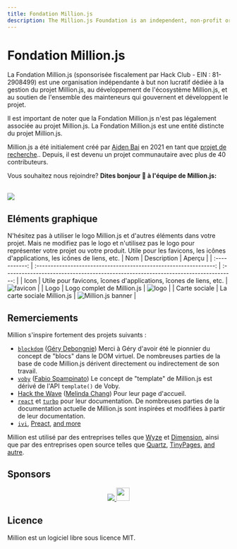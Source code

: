 ```yaml
---
title: Fondation Million.js
description: The Million.js Foundation is an independent, non-profit organization dedicated to stewarding the Million.js project, nurturing the Million.js ecosystem, and supporting the set of maintainers governing and developing the project.
---
```



# Fondation Million.js

La Fondation Million.js (sponsorisée fiscalement par Hack Club - EIN : 81-2908499) est une organisation indépendante à but non lucratif dédiée à la gestion du projet Million.js, au développement de l'écosystème Million.js, et au soutien de l'ensemble des mainteneurs qui gouvernent et développent le projet.

Il est important de noter que la Fondation Million.js n'est pas légalement associée au projet Million.js. La Fondation Million.js est une entité distincte du projet Million.js.

Million.js a été initialement créé par [Aiden Bai](https://aiden.mov) en 2021 en tant que [projet de recherche](https://dl.acm.org/doi/10.1145/3555776.3577683).. Depuis, il est devenu un projet communautaire avec plus de 40 contributeurs.

Vous souhaitez nous rejoindre? **Dites bonjour 👋 à l'équipe de Million.js:**

<br />

<a href="https://github.com/aidenybai/million/graphs/contributors">
  <img src="https://contrib.rocks/image?repo=aidenybai/million" />
</a>

## Eléments graphique

N'hésitez pas à utiliser le logo Million.js et d'autres éléments dans votre projet. 
Mais ne modifiez pas le logo et n'utilisez pas le logo pour représenter votre projet ou votre produit.
Utile pour les favicons, les icônes d'applications, les icônes de liens, etc.
|    Nom       |                   Description                                     |                                       Aperçu                                       |
| :-----------: | :---------------------------------------------------------------: | :---------------------------------------------------------------------------------: |
|    Icon       | Utile pour favicons, îcones d'applications, îcones de liens, etc. | <Image className="m-5" alt="favicon" src="/favicon.svg" width={150} height={150} /> |
|    Logo       |               Logo complet de Million.js                                | <Image className="m-5" alt="logo" src="/text-logo.svg" width={300} height={100} />  |
| Carte sociale |            La carte sociale Million.js                             |                          ![Million.js banner](/banner.png)                          |

## Remerciements

Million s'inspire fortement des projets suivants :

- [`blockdom`](https://github.com/ged-odoo/blockdom) ([Géry Debongnie](https://github.com/ged-odoo))
  Merci à Géry d'avoir été le pionnier du concept de "blocs" dans le DOM virtuel. De nombreuses parties de la base de code Million.js dérivent directement ou indirectement de son travail.
- [`voby`](https://github.com/vobyjs/voby) ([Fabio Spampinato](https://github.com/fabiospampinato))
  Le concept de "template" de Million.js est dérivé de l'API `template()` de Voby.
- [Hack the Wave](https://hackthewave.com) ([Melinda Chang](https://github.com/melindachang)) Pour leur page d'accueil.
- [`react`](https://react.dev) et [`turbo`](https://turbo.build) pour leur documentation. De nombreuses parties de la documentation actuelle de Million.js sont inspirées et modifiées à partir de leur documentation.
- [`ivi`](https://github.com/localvoid/ivi), [Preact](https://github.com/preactjs/preact), [and more](https://krausest.github.io/js-framework-benchmark/2021/table_chrome_96.0.4664.45.html)

Million est utilisé par des entreprises telles que [Wyze](https://wyze.com) et [Dimension](https://dimension.dev), ainsi que par des entreprises open source telles que [Quartz](https://github.com/jackyzha0/quartz), [TinyPages](https://github.com/Borrus-sudo/tinypages), [and autre](https://github.com/aidenybai/million/network/dependents).

## Sponsors

<p align="center">
  <a href="https://github.com/sponsors/aidenybai">
    <img src="https://raw.githubusercontent.com/aidenybai/aidenybai/master/sponsors.svg" />
  </a>
  <a href="https://vercel.com?utm_source=millionjs&utm_campaign=oss">
    <img
      height="30"
      src="https://raw.githubusercontent.com/abumalick/powered-by-vercel/master/powered-by-vercel.svg"
    />
  </a>
</p>

## Licence

Million est un logiciel libre sous licence MIT.

